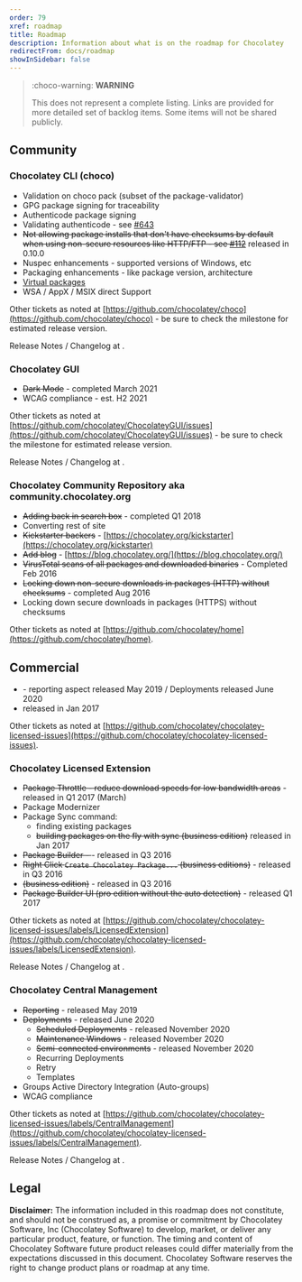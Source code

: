 ```yaml
---
order: 79
xref: roadmap
title: Roadmap
description: Information about what is on the roadmap for Chocolatey
redirectFrom: docs/roadmap
showInSidebar: false
---
```


> :choco-warning: **WARNING**
>
> This does not represent a complete listing. Links are provided for more detailed set of backlog items. Some items will not be shared publicly.

## Community

### Chocolatey CLI (choco)

- Validation on choco pack (subset of the package-validator)
- GPG package signing for traceability
- Authenticode package signing
- Validating authenticode - see [#643](https://github.com/chocolatey/choco/issues/643)
- ~~Not allowing package installs that don't have checksums by default when using non-secure resources like HTTP/FTP - see [#112](https://github.com/chocolatey/choco/issues/112)~~ released in 0.10.0
- Nuspec enhancements - supported versions of Windows, etc
- Packaging enhancements - like package version, architecture
- [Virtual packages](https://github.com/chocolatey/chocolatey/issues/7)
- WSA / AppX / MSIX direct Support

Other tickets as noted at [https://github.com/chocolatey/choco](https://github.com/chocolatey/choco) - be sure to check the milestone for estimated release version.

Release Notes / Changelog at <Xref title="Chocolatey CLI Release Notes" value="choco-release-notes" />.

### Chocolatey GUI

- ~~Dark Mode~~ - completed March 2021
- WCAG compliance - est. H2 2021

Other tickets as noted at [https://github.com/chocolatey/ChocolateyGUI/issues](https://github.com/chocolatey/ChocolateyGUI/issues) - be sure to check the milestone for estimated release version.

Release Notes / Changelog at <Xref title="Chocolatey GUI Release Notes" value="chocolateygui-release-notes" />.

### Chocolatey Community Repository aka community.chocolatey.org

- ~~Adding back in search box~~ - completed Q1 2018
- Converting rest of site
- ~~Kickstarter backers~~ - [https://chocolatey.org/kickstarter](https://chocolatey.org/kickstarter)
- ~~Add blog~~ - [https://blog.chocolatey.org/](https://blog.chocolatey.org/)
- ~~VirusTotal scans of all packages and downloaded binaries~~ - Completed Feb 2016
- ~~Locking down non-secure downloads in packages (HTTP) without checksums~~ - completed Aug 2016
- Locking down secure downloads in packages (HTTPS) without checksums

Other tickets as noted at [https://github.com/chocolatey/home](https://github.com/chocolatey/home).

## Commercial

- ~~<Xref title="Chocolatey Central Management Console" value="ccm" />~~ - reporting aspect released May 2019 / Deployments released June 2020
- ~~<Xref title="Self-Service Installs (Non-Admins)" value="self-service-anywhere" />~~ released in Jan 2017

Other tickets as noted at [https://github.com/chocolatey/chocolatey-licensed-issues](https://github.com/chocolatey/chocolatey-licensed-issues).

### Chocolatey Licensed Extension

- ~~Package Throttle - reduce download speeds for low bandwidth areas~~ - released in Q1 2017 (March)
- Package Modernizer
- Package Sync command:
  - finding existing packages
  - ~~building packages on the fly with sync (business edition)~~ released in Jan 2017
- ~~Package Builder - <Xref title="create packages from Programs and Features" value="package-builder" anchor="generate-packages-from-programs-and-features" />~~ - released in Q3 2016
- ~~Right Click `Create Chocolatey Package...` (business editions)~~ - released in Q3 2016
- ~~<Xref title="Package Builder UI" value="package-builder" anchor="package-builder-ui" /> (business edition)~~ - released in Q3 2016
- ~~Package Builder UI (pro edition without the auto detection)~~ - released Q1 2017

Other tickets as noted at [https://github.com/chocolatey/chocolatey-licensed-issues/labels/LicensedExtension](https://github.com/chocolatey/chocolatey-licensed-issues/labels/LicensedExtension).

Release Notes / Changelog at <Xref title="Chocolatey Licensed Extension Release Notes" value="licensed-extension-release-notes" />.

### Chocolatey Central Management

- ~~Reporting~~ - released May 2019
- ~~Deployments~~ - released June 2020
  - ~~Scheduled Deployments~~ - released November 2020
  - ~~Maintenance Windows~~ - released November 2020
  - ~~Semi-connected environments~~ - released November 2020
  - Recurring Deployments
  - Retry
  - Templates
- Groups Active Directory Integration (Auto-groups)
- WCAG compliance

Other tickets as noted at [https://github.com/chocolatey/chocolatey-licensed-issues/labels/CentralManagement](https://github.com/chocolatey/chocolatey-licensed-issues/labels/CentralManagement).

Release Notes / Changelog at <Xref title="Chocolatey Central Management Release Notes" value="ccm-release-notes" />.

## Legal

**Disclaimer:** The information included in this roadmap does not constitute, and should not be construed as, a promise or commitment by Chocolatey Software, Inc (Chocolatey Software) to develop, market, or deliver any particular product, feature, or function. The timing and content of Chocolatey Software future product releases could differ materially from the expectations discussed in this document. Chocolatey Software reserves the right to change product plans or roadmap at any time.
